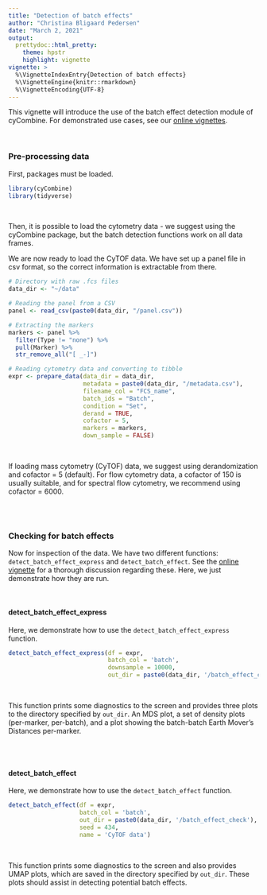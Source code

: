 ```yaml
---
title: "Detection of batch effects"
author: "Christina Bligaard Pedersen"
date: "March 2, 2021"
output: 
  prettydoc::html_pretty:
    theme: hpstr
    highlight: vignette
vignette: >
  %\VignetteIndexEntry{Detection of batch effects}
  %\VignetteEngine{knitr::rmarkdown}
  %\VignetteEncoding{UTF-8}
---
```


This vignette will introduce the use of the batch effect detection module of cyCombine. For demonstrated use cases, see our [online vignettes](https://biosurf.org/cyCombine).

<br>

### Pre-processing data

First, packages must be loaded.

```r
library(cyCombine)
library(tidyverse)

```


<br>

Then, it is possible to load the cytometry data - we suggest using the cyCombine package, but the batch detection functions work on all data frames. 

We are now ready to load the CyTOF data. We have set up a panel file in csv format, so the correct information is extractable from there.

```r
# Directory with raw .fcs files
data_dir <- "~/data"

# Reading the panel from a CSV
panel <- read_csv(paste0(data_dir, "/panel.csv"))

# Extracting the markers
markers <- panel %>%
  filter(Type != "none") %>%
  pull(Marker) %>%
  str_remove_all("[ _-]")

# Reading cytometry data and converting to tibble
expr <- prepare_data(data_dir = data_dir,
                     metadata = paste0(data_dir, "/metadata.csv"),
                     filename_col = "FCS_name",
                     batch_ids = "Batch",
                     condition = "Set",
                     derand = TRUE,
                     cofactor = 5,
                     markers = markers,
                     down_sample = FALSE)

```

<br>

If loading mass cytometry (CyTOF) data, we suggest using derandomization and cofactor = 5 (default). For flow cytometry data, a cofactor of 150 is usually suitable, and for spectral flow cytometry, we recommend using cofactor = 6000.


<br><br>

### Checking for batch effects
Now for inspection of the data. We have two different functions: `detect_batch_effect_express` and `detect_batch_effect`. See the [online vignette](https://biosurf.org/cyCombine_detect_batch_effects.html) for a thorough discussion regarding these. Here, we just demonstrate how they are run.

<br>

#### detect_batch_effect_express
Here, we demonstrate how to use the `detect_batch_effect_express` function.


```r
detect_batch_effect_express(df = expr,
                            batch_col = 'batch',
                            downsample = 10000, 
                            out_dir = paste0(data_dir, '/batch_effect_check'))
```
<br>

This function prints some diagnostics to the screen and provides three plots to the directory specified by `out_dir`. An MDS plot, a set of density plots (per-marker, per-batch), and a plot showing the batch-batch Earth Mover's Distances per-marker. 

<br><br>

#### detect_batch_effect
Here, we demonstrate how to use the `detect_batch_effect` function.

```r
detect_batch_effect(df = expr,
                    batch_col = 'batch',
                    out_dir = paste0(data_dir, '/batch_effect_check'), 
                    seed = 434,
                    name = 'CyTOF data')

```
<br>

This function prints some diagnostics to the screen and also provides UMAP plots, which are saved in the directory specified by `out_dir`. These plots should assist in detecting potential batch effects.
